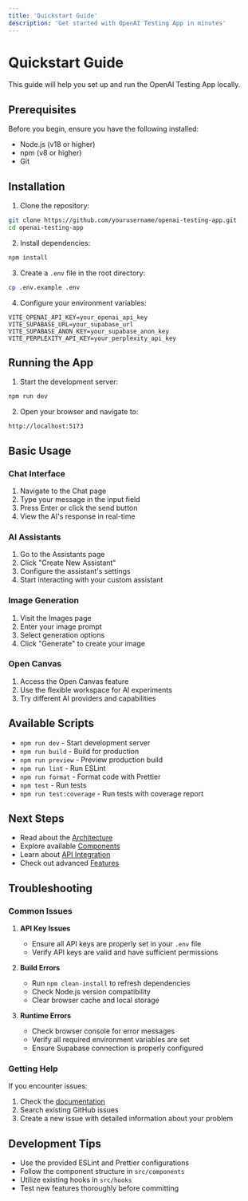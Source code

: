 ```yaml
---
title: 'Quickstart Guide'
description: 'Get started with OpenAI Testing App in minutes'
---
```


# Quickstart Guide

This guide will help you set up and run the OpenAI Testing App locally.

## Prerequisites

Before you begin, ensure you have the following installed:
- Node.js (v18 or higher)
- npm (v8 or higher)
- Git

## Installation

1. Clone the repository:
```bash
git clone https://github.com/yourusername/openai-testing-app.git
cd openai-testing-app
```

2. Install dependencies:
```bash
npm install
```

3. Create a `.env` file in the root directory:
```bash
cp .env.example .env
```

4. Configure your environment variables:
```env
VITE_OPENAI_API_KEY=your_openai_api_key
VITE_SUPABASE_URL=your_supabase_url
VITE_SUPABASE_ANON_KEY=your_supabase_anon_key
VITE_PERPLEXITY_API_KEY=your_perplexity_api_key
```

## Running the App

1. Start the development server:
```bash
npm run dev
```

2. Open your browser and navigate to:
```
http://localhost:5173
```

## Basic Usage

### Chat Interface

1. Navigate to the Chat page
2. Type your message in the input field
3. Press Enter or click the send button
4. View the AI's response in real-time

### AI Assistants

1. Go to the Assistants page
2. Click "Create New Assistant"
3. Configure the assistant's settings
4. Start interacting with your custom assistant

### Image Generation

1. Visit the Images page
2. Enter your image prompt
3. Select generation options
4. Click "Generate" to create your image

### Open Canvas

1. Access the Open Canvas feature
2. Use the flexible workspace for AI experiments
3. Try different AI providers and capabilities

## Available Scripts

- `npm run dev` - Start development server
- `npm run build` - Build for production
- `npm run preview` - Preview production build
- `npm run lint` - Run ESLint
- `npm run format` - Format code with Prettier
- `npm test` - Run tests
- `npm run test:coverage` - Run tests with coverage report

## Next Steps

- Read about the [Architecture](/architecture)
- Explore available [Components](/components/overview)
- Learn about [API Integration](/api-reference/authentication)
- Check out advanced [Features](/features/chat)

## Troubleshooting

### Common Issues

1. **API Key Issues**
   - Ensure all API keys are properly set in your `.env` file
   - Verify API keys are valid and have sufficient permissions

2. **Build Errors**
   - Run `npm clean-install` to refresh dependencies
   - Check Node.js version compatibility
   - Clear browser cache and local storage

3. **Runtime Errors**
   - Check browser console for error messages
   - Verify all required environment variables are set
   - Ensure Supabase connection is properly configured

### Getting Help

If you encounter issues:
1. Check the [documentation](/introduction)
2. Search existing GitHub issues
3. Create a new issue with detailed information about your problem

## Development Tips

- Use the provided ESLint and Prettier configurations
- Follow the component structure in `src/components`
- Utilize existing hooks in `src/hooks`
- Test new features thoroughly before committing

